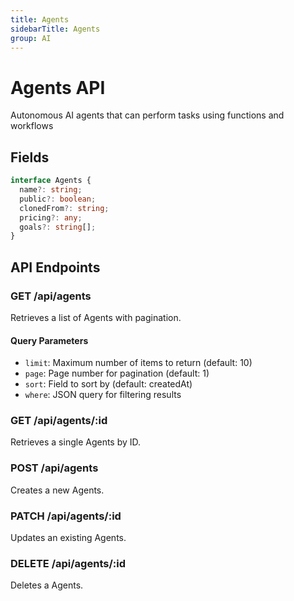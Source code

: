 ```yaml
---
title: Agents
sidebarTitle: Agents
group: AI
---
```



# Agents API

Autonomous AI agents that can perform tasks using functions and workflows




## Fields

```typescript
interface Agents {
  name?: string;
  public?: boolean;
  clonedFrom?: string;
  pricing?: any;
  goals?: string[];
}
```




## API Endpoints

### GET /api/agents
Retrieves a list of Agents with pagination.

#### Query Parameters
- `limit`: Maximum number of items to return (default: 10)
- `page`: Page number for pagination (default: 1)
- `sort`: Field to sort by (default: createdAt)
- `where`: JSON query for filtering results

### GET /api/agents/:id
Retrieves a single Agents by ID.

### POST /api/agents
Creates a new Agents.

### PATCH /api/agents/:id
Updates an existing Agents.

### DELETE /api/agents/:id
Deletes a Agents.


